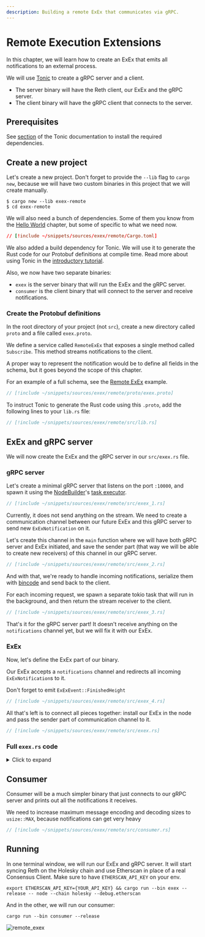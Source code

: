 ```yaml
---
description: Building a remote ExEx that communicates via gRPC.
---
```


# Remote Execution Extensions

In this chapter, we will learn how to create an ExEx that emits all notifications to an external process.

We will use [Tonic](https://github.com/hyperium/tonic) to create a gRPC server and a client.

-   The server binary will have the Reth client, our ExEx and the gRPC server.
-   The client binary will have the gRPC client that connects to the server.

## Prerequisites

See [section](https://github.com/hyperium/tonic?tab=readme-ov-file#dependencies) of the Tonic documentation
to install the required dependencies.

## Create a new project

Let's create a new project. Don't forget to provide the `--lib` flag to `cargo new`,
because we will have two custom binaries in this project that we will create manually.

```console
$ cargo new --lib exex-remote
$ cd exex-remote
```

We will also need a bunch of dependencies. Some of them you know from the [Hello World](./hello-world) chapter,
but some of specific to what we need now.

```toml
// [!include ~/snippets/sources/exex/remote/Cargo.toml]
```

We also added a build dependency for Tonic. We will use it to generate the Rust code for our
Protobuf definitions at compile time. Read more about using Tonic in the
[introductory tutorial](https://github.com/hyperium/tonic/blob/6a213e9485965db0628591e30577ed81cdaeaf2b/examples/helloworld-tutorial).

Also, we now have two separate binaries:

-   `exex` is the server binary that will run the ExEx and the gRPC server.
-   `consumer` is the client binary that will connect to the server and receive notifications.

### Create the Protobuf definitions

In the root directory of your project (not `src`), create a new directory called `proto` and a file called `exex.proto`.

We define a service called `RemoteExEx` that exposes a single method called `Subscribe`.
This method streams notifications to the client.

<div class="warning">

A proper way to represent the notification would be to define all fields in the schema, but it goes beyond the scope
of this chapter.

For an example of a full schema, see the [Remote ExEx](https://github.com/paradigmxyz/reth-exex-examples/blob/1f74410740ac996276a84ee72003f4f9cf041491/remote/proto/exex.proto) example.

</div>

```protobuf
// [!include ~/snippets/sources/exex/remote/proto/exex.proto]
```

To instruct Tonic to generate the Rust code using this `.proto`, add the following lines to your `lib.rs` file:

```rust
// [!include ~/snippets/sources/exex/remote/src/lib.rs]
```

## ExEx and gRPC server

We will now create the ExEx and the gRPC server in our `src/exex.rs` file.

### gRPC server

Let's create a minimal gRPC server that listens on the port `:10000`, and spawn it using
the [NodeBuilder](https://reth.rs/docs/reth/builder/struct.NodeBuilder.html)'s [task executor](https://reth.rs/docs/reth/tasks/struct.TaskExecutor.html).

```rust
// [!include ~/snippets/sources/exex/remote/src/exex_1.rs]
```

Currently, it does not send anything on the stream.
We need to create a communication channel between our future ExEx and this gRPC server
to send new `ExExNotification` on it.

Let's create this channel in the `main` function where we will have both gRPC server and ExEx initiated,
and save the sender part (that way we will be able to create new receivers) of this channel in our gRPC server.

```rust
// [!include ~/snippets/sources/exex/remote/src/exex_2.rs]
```

And with that, we're ready to handle incoming notifications, serialize them with [bincode](https://docs.rs/bincode/)
and send back to the client.

For each incoming request, we spawn a separate tokio task that will run in the background,
and then return the stream receiver to the client.

```rust
// [!include ~/snippets/sources/exex/remote/src/exex_3.rs]
```

That's it for the gRPC server part! It doesn't receive anything on the `notifications` channel yet,
but we will fix it with our ExEx.

### ExEx

Now, let's define the ExEx part of our binary.

Our ExEx accepts a `notifications` channel and redirects all incoming `ExExNotification`s to it.

<div class="warning">

Don't forget to emit `ExExEvent::FinishedHeight`

</div>

```rust
// [!include ~/snippets/sources/exex/remote/src/exex_4.rs]
```

All that's left is to connect all pieces together: install our ExEx in the node and pass the sender part
of communication channel to it.

```rust
// [!include ~/snippets/sources/exex/remote/src/exex.rs]
```

### Full `exex.rs` code

<details>
    <summary>Click to expand</summary>
    ```rust // [!include ~/snippets/sources/exex/remote/src/exex.rs] ```
</details>

## Consumer

Consumer will be a much simpler binary that just connects to our gRPC server and prints out all the notifications
it receives.

<div class="warning">

We need to increase maximum message encoding and decoding sizes to `usize::MAX`,
because notifications can get very heavy

</div>

```rust
// [!include ~/snippets/sources/exex/remote/src/consumer.rs]
```

## Running

In one terminal window, we will run our ExEx and gRPC server. It will start syncing Reth on the Holesky chain
and use Etherscan in place of a real Consensus Client. Make sure to have `ETHERSCAN_API_KEY` on your env.

```console
export ETHERSCAN_API_KEY={YOUR_API_KEY} && cargo run --bin exex --release -- node --chain holesky --debug.etherscan
```

And in the other, we will run our consumer:

```console
cargo run --bin consumer --release
```

![remote_exex](/remote_exex.png)
